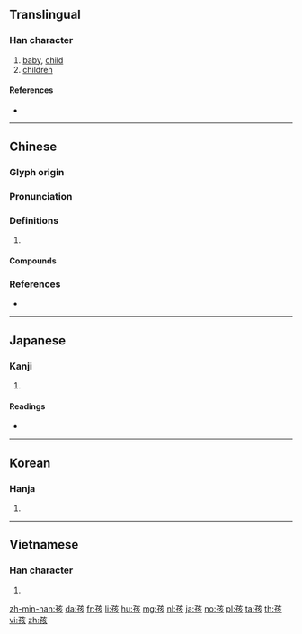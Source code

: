{{character info/new}}
==Translingual==
{{stroke order|strokes=9}}

===Han character===
{{Han char|rn=39|rad=子|as=06|sn=9|four=10482|canj=NDYVO|ids=⿰子亥}}

# [[baby]], [[child]]
# [[children]]

====References====
* {{Han ref|kx=0279.150|dkj=06977|dj=0548.100|hdz=21015.110|uh=5B69|ud=23401|bh=ABC4|bd=43972}}

----

==Chinese==
{{zh-forms}}

===Glyph origin===
{{Han etym}}

===Pronunciation===
{{zh-pron
|m=hái
|c=hoi4,haai4
|h=pfs=hài
|mn=hâi
|mc=y
|oc=y
|cat=
}}

===Definitions===
{{zh-hanzi}}

# {{rfdef|zh}}

====Compounds====
{{zh-der|倒繃孩兒|傻孩子|兒孩兒|呆答孩|女孩兒|女孩子|嬰孩|孩乳|孩兒|孩兒們|孩兒面|孩子|孩子家|孩子氣|孩子王|孩子頭|孩提|孩氣|孩童|家生孩兒|小孩|小孩子家|帶孩子|弟子孩兒|打孩歌|摩孩羅|毛孩子|泥孩兒|男孩子|皮孩子|紅孩兒|臺孩|虎剌孩|野孩子}}

===References===
* {{R:yue:Hanzi}}

----

==Japanese==

===Kanji===
{{ja-kanji|grade=|rs=子06}}

# {{defn|lang=ja|sort=子06}}

====Readings====
* {{ja-readings|on=[[かい]] (kai), [[がい]] (gai)|kun=[[ちのみご]] (chinomigo)}}

----

==Korean==

===Hanja===
{{ko-hanja|hangeul=해|rv=hae|mr=hae}}

# {{defn|lang=ko|sort=子06}}

----

==Vietnamese==

===Han character===
{{vi-hantu|[[hài]], [[hời]]|rs=子06}}

# {{defn|lang=vi|sort=子06}}

[[zh-min-nan:孩]]
[[da:孩]]
[[fr:孩]]
[[li:孩]]
[[hu:孩]]
[[mg:孩]]
[[nl:孩]]
[[ja:孩]]
[[no:孩]]
[[pl:孩]]
[[ta:孩]]
[[th:孩]]
[[vi:孩]]
[[zh:孩]]